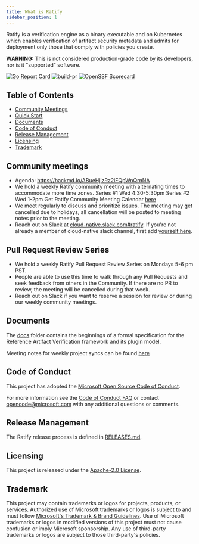 ```yaml
---
title: What is Ratify
sidebar_position: 1
---
```


Ratify is a verification engine as a binary executable and on Kubernetes which enables verification of artifact security metadata and admits for deployment only those that comply with policies you create.

**WARNING:** This is not considered production-grade code
by its developers, nor is it "supported" software.

[![Go Report Card](https://goreportcard.com/badge/github.com/deislabs/ratify)](https://goreportcard.com/report/github.com/deislabs/ratify)
[![build-pr](https://github.com/deislabs/ratify/actions/workflows/build-pr.yml/badge.svg)](https://github.com/deislabs/ratify/actions/workflows/build-pr.yml)
[![OpenSSF Scorecard](https://api.securityscorecards.dev/projects/github.com/deislabs/ratify/badge)](https://api.securityscorecards.dev/projects/github.com/deislabs/ratify)

## Table of Contents

- [Community Meetings](#community-meetings)
- [Quick Start](#quick-start)
- [Documents](#documents)
- [Code of Conduct](#code-of-conduct)
- [Release Management](#release-management)
- [Licensing](#licensing)
- [Trademark](#trademark)

## Community meetings

- Agenda: <https://hackmd.io/ABueHjizRz2iFQpWnQrnNA>
- We hold a weekly Ratify community meeting with alternating times to accommodate more time zones.
Series #1 Wed 4:30-5:30pm
Series #2 Wed 1-2pm
Get Ratify Community Meeting Calendar [here](https://calendar.google.com/calendar/u/0?cid=OWJjdTF2M3ZiZGhubm1mNmJyMDhzc2swNTRAZ3JvdXAuY2FsZW5kYXIuZ29vZ2xlLmNvbQ)
- We meet regularly to discuss and prioritize issues. The meeting may get cancelled due to holidays, all cancellation will be posted to meeting notes prior to the meeting.
- Reach out on Slack at [cloud-native.slack.com#ratify](https://cloud-native.slack.com/archives/C03T3PEKVA9). If you're not already a member of cloud-native slack channel, first add [yourself here](https://communityinviter.com/apps/cloud-native/cncf).

## Pull Request Review Series
- We hold a weekly Ratify Pull Request Review Series on Mondays 5-6 pm PST.  
- People are able to use this time to walk through any Pull Requests and seek feedback from others in the Community.  If there are no PR to review, the meeting will be cancelled during that week.
- Reach out on Slack if you want to reserve a session for review or during our weekly community meetings.

## Documents

The [docs](docs/README.md) folder contains the beginnings of a formal
specification for the Reference Artifact Verification framework and its plugin model.

Meeting notes for weekly project syncs can be found [here](https://hackmd.io/ABueHjizRz2iFQpWnQrnNA?both)

## Code of Conduct

This project has adopted the [Microsoft Open Source Code of
Conduct](https://opensource.microsoft.com/codeofconduct/).

For more information see the [Code of Conduct
FAQ](https://opensource.microsoft.com/codeofconduct/faq/) or contact
[opencode@microsoft.com](mailto:opencode@microsoft.com) with any additional
questions or comments.

## Release Management

The Ratify release process is defined in [RELEASES.md](./RELEASES.md).

## Licensing

This project is released under the [Apache-2.0 License](./LICENSE).

## Trademark

This project may contain trademarks or logos for projects, products, or services. Authorized use of Microsoft trademarks or logos is subject to and must follow [Microsoft's Trademark & Brand Guidelines][microsoft-trademark]. Use of Microsoft trademarks or logos in modified versions of this project must not cause confusion or imply Microsoft sponsorship. Any use of third-party trademarks or logos are subject to those third-party's policies.

[microsoft-trademark]: https://www.microsoft.com/legal/intellectualproperty/trademarks
